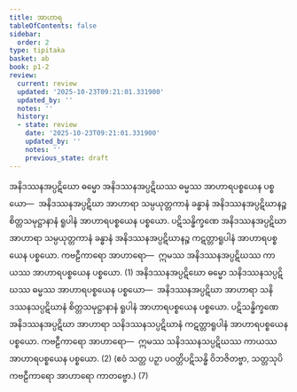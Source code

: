 ```yaml
---
title: အာဟာရ
tableOfContents: false
sidebar:
  order: 2
type: tipitaka
basket: ab
book: p1-2
review:
  current: review
  updated: '2025-10-23T09:21:01.331900'
  updated_by: ''
  notes: ''
  history:
  - state: review
    date: '2025-10-23T09:21:01.331900'
    updated_by: ''
    notes: ''
    previous_state: draft
---
```



<ReviewStatus review={frontmatter.review} showDetails={true} />

<HypothesisAnnotation frontmatter={frontmatter} />

<DynamicBreadcrumb />

<Division number="45" book="p1-2" e="ch" v="37" p="483">

<Paragraph number="3034" book="p1-2">
အနိဒဿနအပ္ပဋိဃော ဓမ္မော အနိဒဿနအပ္ပဋိဃဿ ဓမ္မဿ အာဟာရပစ္စယေန ပစ္စယော—  အနိဒဿနအပ္ပဋိဃာ အာဟာရာ သမ္ပယုတ္တကာနံ ခန္ဓာနံ အနိဒဿနအပ္ပဋိဃာနဉ္စ စိတ္တသမုဋ္ဌာနာနံ ရူပါနံ အာဟာရပစ္စယေန ပစ္စယော. ပဋိသန္ဓိက္ခဏေ အနိဒဿနအပ္ပဋိဃာ အာဟာရာ သမ္ပယုတ္တကာနံ ခန္ဓာနံ အနိဒဿနအပ္ပဋိဃာနဉ္စ ကဋတ္တာရူပါနံ အာဟာရပစ္စယေန ပစ္စယော. <Emphasis>ကဗဠီကာရော အာဟာရော</Emphasis>—  ဣမဿ အနိဒဿနအပ္ပဋိဃဿ ကာယဿ အာဟာရပစ္စယေန ပစ္စယော. (1)
</Paragraph>

<Paragraph number="3035" book="p1-2">
အနိဒဿနအပ္ပဋိဃော ဓမ္မော သနိဒဿနသပ္ပဋိဃဿ ဓမ္မဿ အာဟာရပစ္စယေန ပစ္စယော—  အနိဒဿနအပ္ပဋိဃာ အာဟာရာ သနိဒဿနသပ္ပဋိဃာနံ စိတ္တသမုဋ္ဌာနာနံ ရူပါနံ အာဟာရပစ္စယေန ပစ္စယော. ပဋိသန္ဓိက္ခဏေ အနိဒဿနအပ္ပဋိဃာ အာဟာရာ သနိဒဿနသပ္ပဋိဃာနံ ကဋတ္တာရူပါနံ အာဟာရပစ္စယေန ပစ္စယော. <Emphasis>ကဗဠီကာရော အာဟာရော</Emphasis>—  ဣမဿ သနိဒဿနသပ္ပဋိဃဿ ကာယဿ အာဟာရပစ္စယေန ပစ္စယော. (2)
</Paragraph>

<Paragraph number="3036" book="p1-2">
(ဧဝံ သတ္တ ပဉှာ ပဝတ္တိပဋိသန္ဓိ ဝိဘဇိတဗ္ဗာ, သတ္တသုပိ ကဗဠီကာရော အာဟာရော ကာတဗ္ဗော.) (7)
</Paragraph>
</Division>